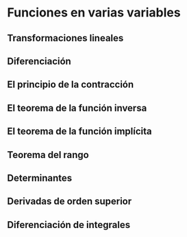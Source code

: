 # Funciones en varias variables

## Transformaciones lineales

## Diferenciación

## El principio de la contracción

## El teorema de la función inversa

## El teorema de la función implícita

## Teorema del rango

## Determinantes

## Derivadas de orden superior

## Diferenciación de integrales 